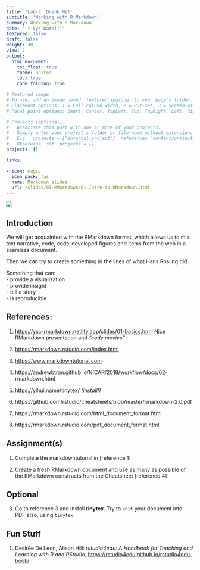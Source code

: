 ```yaml
---
title: 'Lab-3: Drink Me!'
subtitle: 'Working with R Markdown'
summary: Working with R Markdown
date: "`r Sys.Date()`"
featured: false
draft: false
weight: 30
view: 2
output:
  html_document:
    toc_float: true
    theme: united
    toc: true
    code_folding: true

# Featured image
# To use, add an image named `featured.jpg/png` to your page's folder.
# Placement options: 1 = Full column width, 2 = Out-set, 3 = Screen-width
# Focal point options: Smart, Center, TopLeft, Top, TopRight, Left, Right, BottomLeft, Bottom, BottomRight

# Projects (optional).
#   Associate this post with one or more of your projects.
#   Simply enter your project's folder or file name without extension.
#   E.g. `projects = ["internal-project"]` references `content/project/deep-learning/index.md`.
#   Otherwise, set `projects = []`.
projects: []

links:

- icon: magic
  icon_pack: fas
  name: Markdown slides
  url: /slides/01-RMarkdown/01-Intro-to-RMarkdown.html
---
```


![](featured.jpg)

## Introduction

We will get acquainted with the RMarkdown format, which allows us to mix
text narrative, code, code-developed figures and items from the web in a
seamless document.

Then we can try to create something in the lines of what Hans Rosling
did.

Something that can:\
- provide a visualization\
- provide insight\
- tell a story\
- is reproducible

## References:

1.  <https://ysc-rmarkdown.netlify.app/slides/01-basics.html> Nice
    RMarkdown presentation and *"code movies"* !

2.  <https://rmarkdown.rstudio.com/index.html>

3.  <https://www.markdowntutorial.com>

4.  https://andrewbtran.github.io/NICAR/2018/workflow/docs/02-rmarkdown.html

5.  https://yihui.name/tinytex/ *(install!)*

6.  https://github.com/rstudio/cheatsheets/blob/master/rmarkdown-2.0.pdf

7.  https://rmarkdown.rstudio.com/html_document_format.html

8.  https://rmarkdown.rstudio.com/pdf_document_format.html

## Assignment(s)

1.  Complete the markdowntutorial in \[reference 1\]

2.  Create a fresh RMarkdown document and use as many as possible of the
    RMarkdown constructs from the Cheatsheet \[reference 4\]

## Optional

3.  Go to reference 3 and install **tinytex**. Try to `knit` your
    document into PDF also, using `tinytex`.

## Fun Stuff

1.  Desirée De Leon, Alison Hill: *rstudio4edu: A Handbook for Teaching
    and Learning with R and RStudio*,
    <https://rstudio4edu.github.io/rstudio4edu-book/>
